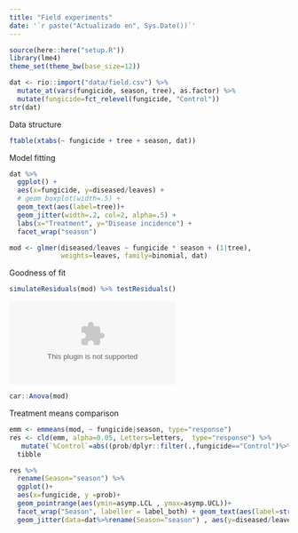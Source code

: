 ```yaml
---
title: "Field experiments"
date: '`r paste("Actualizado en", Sys.Date())`'
---
```


```r
source(here::here("setup.R"))
library(lme4)
theme_set(theme_bw(base_size=12))
```

```r
dat <- rio::import("data/field.csv") %>% 
  mutate_at(vars(fungicide, season, tree), as.factor) %>% 
  mutate(fungicide=fct_relevel(fungicide, "Control"))
str(dat)
```

Data structure

```r
ftable(xtabs(~ fungicide + tree + season, dat))
```

Model fitting

```r
dat %>% 
  ggplot() + 
  aes(x=fungicide, y=diseased/leaves) + 
  # geom_boxplot(width=.5) + 
  geom_text(aes(label=tree))+
  geom_jitter(width=.2, col=2, alpha=.5) + 
  labs(x="Treatment", y="Disease incidence") + 
  facet_wrap("season")
```

```r
mod <- glmer(diseased/leaves ~ fungicide * season + (1|tree),
             weights=leaves, family=binomial, dat)
```

Goodness of fit

```r
simulateResiduals(mod) %>% testResiduals()
```

![](Residuals%20plot%20(in%20field).eps)

```r
car::Anova(mod)
```

Treatment means comparison

```r
emm <- emmeans(mod, ~ fungicide|season, type="response") 
res <- cld(emm, alpha=0.05, Letters=letters,  type="response") %>% 
   mutate(`%Control`=abs((prob/dplyr::filter(.,fungicide=="Control")%>% pull(prob)-1)*100)) %>% 
  tibble

res %>% 
  rename(Season="season") %>% 
  ggplot()+
  aes(x=fungicide, y =prob)+
  geom_pointrange(aes(ymin=asymp.LCL , ymax=asymp.UCL))+
  facet_wrap("Season", labeller = label_both) + geom_text(aes(label=str_squish(.group)), angle=90, vjust=-1, hjust=.5, ) + 
  geom_jitter(data=dat%>%rename(Season="season") , aes(y=diseased/leaves), alpha=.2, width=.1)
```

